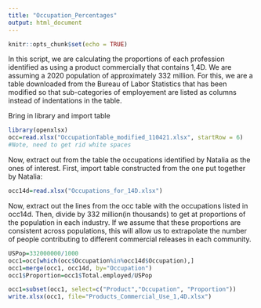---
title: "Occupation_Percentages"
output: html_document
---

```{r setup, include=FALSE}
knitr::opts_chunk$set(echo = TRUE)
```
In this script, we are calculating the proportions of each profession identified as using a product commercially that contains 1,4D. We are assuming a 2020 population of approximately 332 million. For this, we are a table downloaded from the Bureau of Labor Statistics that has been modified so that sub-categories of employement are listed as columns instead of indentations in the table. 



Bring in library and import table
```{r}
library(openxlsx)
occ=read.xlsx("OccupationTable_modified_110421.xlsx", startRow = 6)
#Note, need to get rid white spaces
```

Now, extract out from the table the occupations identified by Natalia as the ones of interest. First, import table constructed from the one put together by Natalia:

```{r}
occ14d=read.xlsx("Occupations_for_14D.xlsx")

```

Now, extract out the lines from the occ table with the occupations listed in occ14d. Then, divide by 332 million(in thousands) to get at proportions of the population in each industry. If we assume that these proportions are consistent across populations, this will allow us to extrapolate the number of people contributing to different commercial releases in each community. 


```{r}
USPop=332000000/1000
occ1=occ[which(occ$Occupation%in%occ14d$Occupation),]
occ1=merge(occ1, occ14d, by="Occupation")
occ1$Proportion=occ1$Total.employed/USPop

occ1=subset(occ1, select=c("Product","Occupation", "Proportion"))
write.xlsx(occ1, file="Products_Commercial_Use_1,4D.xlsx")

```
